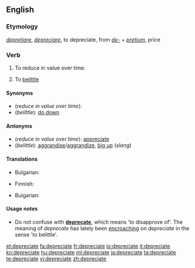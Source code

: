 ==English==

===Etymology===
{{etyl|la}} ''[[depretiare]]'', ''[[depreciare]]'', to depreciate, from ''[[de-#Latin|de-]]'' + ''[[pretium]]'', price

===Verb===
{{en-verb|depreciat|ing}}

# {{intransitive}} To reduce in value over time.
# {{transitive}} To [[belittle]]

====Synonyms====
* (''reduce in value over time''):
* (''belittle''): [[do down]]

====Antonyms====
* (''reduce in value over time''): [[appreciate]]
* (''belittle''): [[aggrandise]]/[[aggrandize]], [[big up]] (''slang'')

====Translations====
{{trans-top|To reduce in value over time}}
* Bulgarian: {{t+|bg|обезценявам}}
{{trans-mid}}
* Finnish: {{t|fi|laskea}}
{{trans-bottom}}

{{trans-top|To [[belittle]]}}
* Bulgarian: {{t+|bg|подценявам}}
{{trans-mid}}
{{trans-bottom}}

====Usage notes====
* Do not confuse with '''[[deprecate]]''', which means 'to disapprove of'. The meaning of ''deprecate'' has lately been [[encroach]]ing on ''depreciate'' in the sense 'to belittle'.

[[et:depreciate]]
[[fa:depreciate]]
[[fr:depreciate]]
[[io:depreciate]]
[[it:depreciate]]
[[kn:depreciate]]
[[hu:depreciate]]
[[ml:depreciate]]
[[ja:depreciate]]
[[ta:depreciate]]
[[te:depreciate]]
[[vi:depreciate]]
[[zh:depreciate]]